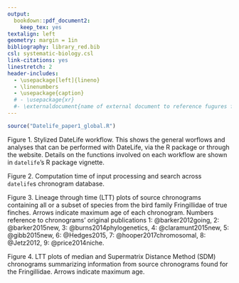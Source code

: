 ```yaml
---
output: 
  bookdown::pdf_document2:
    keep_tex: yes
textalign: left
geometry: margin = 1in
bibliography: library_red.bib
csl: systematic-biology.csl
link-citations: yes
linestretch: 2
header-includes:
  - \usepackage[left]{lineno}
  - \linenumbers
  - \usepackage{caption}
  # - \usepackage{xr}
  #- \externaldocument{name of external document to reference fugures from there in here}
---
```


```r
source("Datelife_paper1_global.R")
```

<!-- ```{r myfigure, fig.cap = "My figure"} -->
<!-- # fig.show = "hide" AND include = FALSE # does not generate the label for the figure -->
<!-- # fig.cap = " " inactivates the label reference -->
<!-- plot(1:10) -->
<!-- ``` -->

<!-- My plot is called \@ref(fig:myfigure). -->


<!-- \begin{figure}[!ht] -->
<!-- \includegraphics{blank.png} -->
<!-- \caption{} -->
<!-- \label{fig:workflow} -->
<!-- \end{figure} -->
<!-- Stylized DateLife workflow. This shows the general worflows and analyses that can be performed with DateLife, via the R package or through the website. Details on the functions involved on each workflow are shown in `datelife`'s R package vignette. -->

<!-- \begin{figure}[!ht] -->
<!-- \includegraphics{blank.png} -->
<!-- \caption{} -->
<!-- \label{fig:runtime1} -->
<!-- \end{figure} -->
<!-- Computation time of input processing and search across `datelife`s  -->
<!--   chronogram database. -->

<!-- \begin{figure}[!ht] -->
<!-- \includegraphics{blank.png} -->
<!-- \caption{} -->
<!-- \label{fig:schronograms} -->
<!-- \end{figure} -->
<!-- Lineage through time (LTT) plots of Fringillidae (bird family of true finches) source chronograms. The latter are obtained by searching a chronogram database and subsetting chronograms conaning at least two species. Arrows indicate maximum age of each source chronogram and numbers indicate the reference of original studies 1: @barker2012going, 2: @barker2015new, 3: @burns2014phylogenetics, 4: @claramunt2015new, 5: @gibb2015new, 6: @Hedges2015, 7: @hooper2017chromosomal, 8: @Jetz2012, 9: @price2014niche. -->

<!-- \begin{figure}[!ht] -->
<!-- \includegraphics{blank.png} -->
<!-- \caption{} -->
<!-- \label{fig:cvbladj} -->
<!-- \end{figure} -->
<!-- LTT plots of median and Supermatrix Distance Method (SDM) chronograms summarizing information from source chronograms found for the Fringillidae. Arrows indicate maximum age. -->

<!-- \newpage -->

Figure 1. 
Stylized DateLife workflow. This shows the general worflows and analyses that can be performed with DateLife, via the R package or through the website. Details on the functions involved on each workflow are shown in `datelife`'s R package vignette.

Figure 2. 
Computation time of input processing and search across `datelife`s chronogram database.
  
Figure 3. 
Lineage through time (LTT) plots of source chronograms containing all or a subset of species from the bird family Fringillidae of true finches. Arrows indicate maximum age of each chronogram. Numbers reference to chronograms' original publications 1: @barker2012going, 2: @barker2015new, 3: @burns2014phylogenetics, 4: @claramunt2015new, 5: @gibb2015new, 6: @Hedges2015, 7: @hooper2017chromosomal, 8: @Jetz2012, 9: @price2014niche.

Figure 4.
LTT plots of median and Supermatrix Distance Method (SDM) chronograms summarizing information from source chronograms found for the Fringillidae. Arrows indicate maximum age.

\newpage

\begin{figure}[!h]
\includegraphics{Fig1.pdf}
\caption{}
\label{fig:workflow}
\end{figure}

\newpage

\begin{figure}[!h]
\includegraphics{fig_runtime1.pdf}
\caption{}
\label{fig:runtime1}
\end{figure}

\newpage

\begin{figure}[!h]
\includegraphics{fig_schronograms1.pdf}
\caption{}
\label{fig:schronograms}
\end{figure}

\newpage

\begin{figure}[!ht]
\includegraphics{fig_crossval_bladj.pdf}
\caption{}
\label{fig:cvbladj}
\end{figure}
